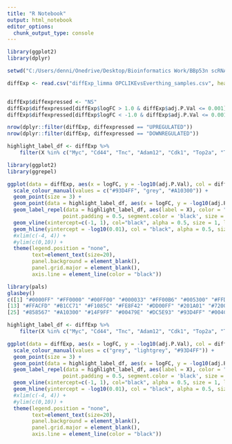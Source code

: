 ---
title: "R Notebook"
output: html_notebook
editor_options: 
  chunk_output_type: console
---

```{r}
library(ggplot2)
library(dplyr)
```


```{r}
setwd("C:/Users/denni/Onedrive/Desktop/Bioinformatics Work/BBp53n scRNAseq/August_2025_Analysis/")

diffExp <- read.csv("diffExp_limma OPCLIKEvsEverthing_samples.csv", header = TRUE)


diffExp$diffexpressed <- "NS"
diffExp$diffexpressed[diffExp$logFC > 1.0 & diffExp$adj.P.Val <= 0.001] <- "UPREGULATED"
diffExp$diffexpressed[diffExp$logFC < -1.0 & diffExp$adj.P.Val <= 0.001] <- "DOWNREGULATED"

nrow(dplyr::filter(diffExp, diffexpressed == "UPREGULATED"))
nrow(dplyr::filter(diffExp, diffexpressed == "DOWNREGULATED"))

highlight_label_df <- diffExp %>%
    filter(X %in% c("Myc", "Cd44", "Tnc", "Adam12", "Cdk1", "Top2a", "Tgfb1", "Olig2", "Itgb8", "Sox2", "Erbb4", "Cdkn2a"))

```


```{r}
library(ggplot2)
library(ggrepel)

ggplot(data = diffExp, aes(x = logFC, y = -log10(adj.P.Val), col = diffexpressed)) + 
  scale_colour_manual(values = c("#93D4FF", "grey", "#A10300")) +
  geom_point(size = 3) +
  geom_point(data = highlight_label_df, aes(x = logFC, y = -log10(adj.P.Val)), size = 5, color = "black") +
  geom_label_repel(data = highlight_label_df, aes(label = X), color = "black", box.padding = 1, 
                  point.padding = 0.5, segment.color = 'black', size = 5) +
  geom_vline(xintercept=c(-1, 1), col="black", alpha = 0.5, size = 1, linetype = "twodash") +
  geom_hline(yintercept = -log10(0.01), col = "black", alpha = 0.5, size = 1, linetype = "twodash") +
  #xlim(c(-4, 4)) +
  #ylim(c(0,10)) + 
  theme(legend.position = "none", 
        text=element_text(size=20), 
        panel.background = element_blank(),
        panel.grid.major = element_blank(),
        axis.line = element_line(color = "black"))
```

```{r}
library(pals)
glasbey()
c([1] "#0000FF" "#FF0000" "#00FF00" "#000033" "#FF00B6" "#005300" "#FFD300" "#009FFF" "#9A4D42" "#00FFBE" "#783FC1" "#1F9698"
[13] "#FFACFD" "#B1CC71" "#F1085C" "#FE8F42" "#DD00FF" "#201A01" "#720055" "#766C95" "#02AD24" "#C8FF00" "#886C00" "#FFB79F"
[25] "#858567" "#A10300" "#14F9FF" "#00479E" "#DC5E93" "#93D4FF" "#004CFF" "#F2F318")

highlight_label_df <- diffExp %>%
    filter(X %in% c("Myc", "Cd44", "Tnc", "Adam12", "Cdk1", "Top2a", "Tgfb1", "Olig2", "Itgb8", "Sox2", "Erbb4", "Cdkn2a"))

ggplot(data = diffExp, aes(x = logFC, y = -log10(adj.P.Val), col = diffexpressed)) + 
  scale_colour_manual(values = c("grey", "lightgrey", "#93D4FF")) +
  geom_point(size = 3) +
  geom_point(data = highlight_label_df, aes(x = logFC, y = -log10(adj.P.Val)), size = 5, color = "black") +
  geom_label_repel(data = highlight_label_df, aes(label = X), color = "black", box.padding = 1, 
                  point.padding = 0.5, segment.color = 'black', size = 5) +
  geom_vline(xintercept=c(-1, 1), col="black", alpha = 0.5, size = 1, linetype = "twodash") +
  geom_hline(yintercept = -log10(0.01), col = "black", alpha = 0.5, size = 1, linetype = "twodash") +
  #xlim(c(-4, 4)) +
  #ylim(c(0,10)) + 
  theme(legend.position = "none", 
        text=element_text(size=20), 
        panel.background = element_blank(),
        panel.grid.major = element_blank(),
        axis.line = element_line(color = "black"))

```




